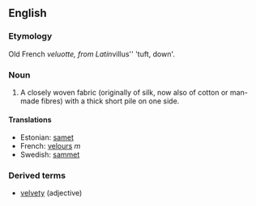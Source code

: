 ==English==
===Etymology===
Old French ''veluotte, from Latin ''villus'' 'tuft, down'.
===Noun===
#A closely woven fabric (originally of silk, now also of cotton or man-made fibres) with a thick short pile on one side.
====Translations====
*Estonian: [[samet]]
*French: [[velours]] ''m''
*Swedish: [[sammet]]

===Derived terms===
*[[velvety]] (adjective)